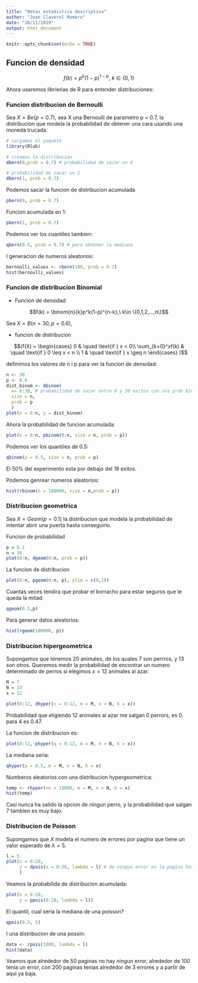 ```yaml
---
title: "Notas estadistica descriptiva"
author: "Joan Claverol Romero"
date: "28/11/2019"
output: html_document
---
```


```r
knitr::opts_chunk$set(echo = TRUE)
```

## Funcion de densidad

$$f(k) = p^k(1-p)^{1-p},\ k\in \{0,1\}$$

Ahora usaremos librierias de R para entender distribuciones:

### Funcion distribucion de Bernoulli

Sea $X = Be(p=0.7)$, sea X una Bernoulli de parametro p = 0.7, la distribucion que modela la probabilidad de obtener una cara usando una moneda trucada. 

```r
# cargamos el paquete
library(Rlab)

# creamos la distribucion
dbern(0,prob = 0.7) # probabilidad de sacar un 0
```

```r
# probabilidad de sacar un 1
dbern(1, prob = 0.7)
```

Podemos sacar la funcion de distribucion acumulada

```r
pbern(0, prob = 0.7)
```

Funcion acumulada en 1:

```r
pbern(1, prob = 0.7)
```

Podemos ver los cuantiles tambien: 

```r
qbern(0.5, prob = 0.7) # para obtener la mediana
```

I generacion de numeros aleatorios:

```r
bernoulli_values <- rbern(100, prob = 0.7)
hist(bernoulli_values)
```

### Funcion de distribucion Binomial

* Funcion de densidad

$$f(k) = \binom{n}{k}p^k(1-p)^{n-k},\ k\in \{0,1,2,...,n\}$$

Sea $X = B(n = 30, p = 0.6)$, 

* funcion de distribucion

$$(f(X) =
  \begin{cases}
    0       & \quad \text{if } x < 0\\
    \sum_{k=0}^xf(k)  & \quad \text{if } 0 \leq x < n \\
    1       & \quad \text{if } x \geq n
  \end{cases}
)$$

definimos los valores de n i p para ver la funcion de densidad:
 
```r
n <- 30
p <- 0.6
dist_binom <- dbinom(
  x= 0:30, # probabilidad de sacar entre 0 y 30 exitos con una prob binom
  size = n,
  prob = p
  )
plot(x = 0:n, y = dist_binom)
```

Ahora la probabilidad de funcion acumulada:

```r
plot(x = 0:n, pbinom(0:n, size = n, prob = p))
```

Podemos ver los quantiles de 0.5:

```r
qbinom(p = 0.5, size = n, prob = p)
```

El 50% del experimento esta por debajo del 18 exitos. 

Podemos genrear numeros aleatorios:

```r
hist(rbinom(n = 100000, size = n,prob = p))
```

### Distribucion geometrica

Sea $X = Geom(p=0.1)$ la distribucion que modela la probabilidad de intentar abrir una puerta hasta conseguirlo. 

Funcion de probabilidad

```r
p = 0.1
n = 30
plot(0:n, dgeom(0:n, prob = p))
```

La funcion de distribucion

```r
plot(0:n, pgeom(0:n, p), ylim = c(0,1))
```

Cuantas veces tendira que probar el borracho para estar seguros que le queda la mitad:

```r
qgeom(0.5,p)
```

Para generar datos aleatorios:

```r
hist(rgeom(100000, p))
```

### Distribucion hipergeometrica

Supongamos que tenemos 20 animales, de los quales 7 son perrros, y 13 son otros. Queremos medir la probabilidad de encontrar un numero determinado de perros si elegimos $x=12$ animales al azar. 

```r
M = 7 
N = 13
x = 12

plot(0:12, dhyper(x = 0:12, m = M, n = N, k = x))
```

Probabilidad que eligiendo 12 animales al azar me salgan 0 perrors, es 0. para 4 es 0.47. 

La funcion de distribucion es:

```r
plot(0:12, phyper(q = 0:12, m = M, n = N, k = x))
```

La mediana seria:

```r
qhyper(p = 0.5, m = M, n = N, k = x)
```

Numberos aleatorios con una distribucion hypergeometrica:

```r
temp <- rhyper(nn = 10000, m = M, n = N, k = x)
hist(temp)
```

Casi nunca ha salido la opcion de ningun perro, y la probabilidad que salgan 7 tambien es muy bajo.

### Distribucion de Poisson

Supongamos que $X$ modela el numero de errores por pagina que tiene un valor esperado de $\lambda = 5$. 

```r
l = 5
plot(x = 0:20, 
     y = dpois(x = 0:20, lambda = l) # de ningun error en la pagina hasta 20 errores en la pagina
     )
```

Veamos la probabilida de distribucion acumulada:

```r
plot(x = 0:20, 
     y = ppois(0:20, lambda = l))
```

El quantil, cual seria la mediana de una poisson?

```r
qpois(0.5, 5)
```

I una distribucion de una possin:

```r
data <- rpois(1000, lambda = l)
hist(data)
```

Veamos que alrededor de 50 paginas no hay ningun error, alrededor de 100 tenia un error, con 200 paginas tenias alrededor de 3 errores y a partir de aqui ya baja. 


